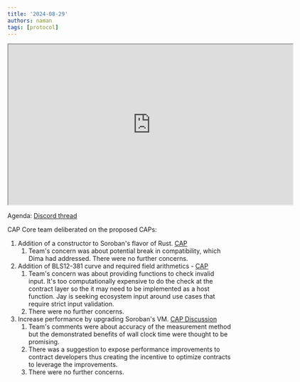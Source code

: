 ```yaml
---
title: '2024-08-29'
authors: naman
tags: [protocol]
---
```


<iframe src="https://drive.google.com/file/d/1RBFt9diUPAgoeurw4xluyA9Qq1JNG2w8/preview" width="640" height="360" allow="autoplay" ></iframe>

Agenda: [Discord thread](https://discord.com/channels/897514728459468821/900374272751591424/1278045556211716171)

CAP Core team deliberated on the proposed CAPs:

1. Addition of a constructor to Soroban's flavor of Rust. [CAP](https://github.com/stellar/stellar-protocol/blob/master/core/cap-0058.md)
     1. Team's concern was about potential break in compatibility, which Dima had addressed. There were no further concerns.
3. Addition of BLS12-381 curve and required field arithmetics - [CAP](https://github.com/stellar/stellar-protocol/blob/master/core/cap-0059.md)
     1. Team's concern was about providing functions to check invalid input. It's too computationally expensive to do the check at the contract layer so the it may need to be implemented as a host function. Jay is seeking ecosystem input around use cases that require strict input validation.
     2. There were no further concerns.
5. Increase performance by upgrading Soroban's VM. [CAP Discussion](https://github.com/stellar/stellar-protocol/blob/master/core/cap-0060.md)
     1. Team's comments were about accuracy of the measurement method but the demonstrated benefits of wall clock time were thought to be promising.
     2. There was a suggestion to expose performance improvements to contract developers thus creating the incentive to optimize contracts to leverage the improvements.
     3. There were no further concerns.

